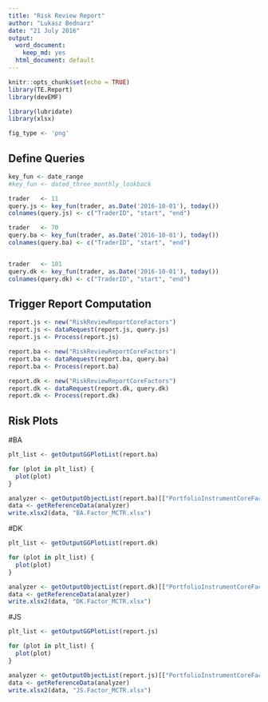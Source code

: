 ```yaml
---
title: "Risk Review Report"
author: "Lukasz Bednarz"
date: "21 July 2016"
output:
  word_document:
    keep_md: yes
  html_document: default
---
```


```r
knitr::opts_chunk$set(echo = TRUE)
library(TE.Report)
library(devEMF)

library(lubridate)
library(xlsx)

fig_type <- 'png'

```


## Define Queries

```r

key_fun <- date_range
#key_fun <- dated_three_monthly_lookback

trader   <- 11
query.js <- key_fun(trader, as.Date('2016-10-01'), today())
colnames(query.js) <- c("TraderID", "start", "end")

trader   <- 70
query.ba <- key_fun(trader, as.Date('2016-10-01'), today())
colnames(query.ba) <- c("TraderID", "start", "end")


trader   <- 101
query.dk <- key_fun(trader, as.Date('2016-10-01'), today())
colnames(query.dk) <- c("TraderID", "start", "end")

```


## Trigger Report Computation

```r
report.js <- new("RiskReviewReportCoreFactors")
report.js <- dataRequest(report.js, query.js)
report.js <- Process(report.js)

report.ba <- new("RiskReviewReportCoreFactors")
report.ba <- dataRequest(report.ba, query.ba)
report.ba <- Process(report.ba)

report.dk <- new("RiskReviewReportCoreFactors")
report.dk <- dataRequest(report.dk, query.dk)
report.dk <- Process(report.dk)

```


## Risk Plots
#BA
```r
plt_list <- getOutputGGPlotList(report.ba)

for (plot in plt_list) {
  plot(plot)
}

analyzer <- getOutputObjectList(report.ba)[["PortfolioInstrumentCoreFactorsMCTR"]]
data <- getReferenceData(analyzer)
write.xlsx2(data, "BA.Factor_MCTR.xlsx")
```

#DK
```r
plt_list <- getOutputGGPlotList(report.dk)

for (plot in plt_list) {
  plot(plot)
}

analyzer <- getOutputObjectList(report.dk)[["PortfolioInstrumentCoreFactorsMCTR"]]
data <- getReferenceData(analyzer)
write.xlsx2(data, "DK.Factor_MCTR.xlsx")
```

#JS
```r
plt_list <- getOutputGGPlotList(report.js)

for (plot in plt_list) {
  plot(plot)
}

analyzer <- getOutputObjectList(report.js)[["PortfolioInstrumentCoreFactorsMCTR"]]
data <- getReferenceData(analyzer)
write.xlsx2(data, "JS.Factor_MCTR.xlsx")
```


